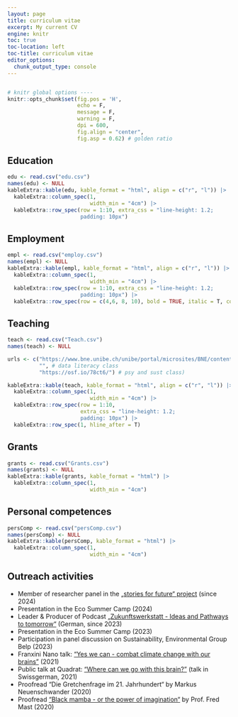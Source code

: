 ```yaml
---
layout: page
title: curriculum vitae
excerpt: My current CV
engine: knitr 
toc: true
toc-location: left
toc-title: curriculum vitae
editor_options: 
  chunk_output_type: console
---
```


```css

```

```r
# knitr global options ----
knitr::opts_chunk$set(fig.pos = 'H',
                      echo = F,
                      message = F,
                      warning = F, 
                      dpi = 600,
                      fig.align = "center", 
                      fig.asp = 0.62) # golden ratio
```


## Education
```r
edu <- read.csv("edu.csv") 
names(edu) <- NULL 
kableExtra::kable(edu, kable_format = "html", align = c("r", "l")) |> 
  kableExtra::column_spec(1, 
                          width_min = "4cm") |> 
  kableExtra::row_spec(row = 1:10, extra_css = "line-height: 1.2;
                       padding: 10px")
```

## Employment

```r
empl <- read.csv("employ.csv") 
names(empl) <- NULL 
kableExtra::kable(empl, kable_format = "html", align = c("r", "l")) |> 
  kableExtra::column_spec(1, 
                          width_min = "4cm") |> 
  kableExtra::row_spec(row = 1:10, extra_css = "line-height: 1.2;
                       padding: 10px") |> 
  kableExtra::row_spec(row = c(4,6, 8, 10), bold = TRUE, italic = T, color = "grey")
```


## Teaching 

```r
teach <- read.csv("Teach.csv") 
names(teach) <- NULL 

urls <- c("https://www.bne.unibe.ch/unibe/portal/microsites/BNE/content/e497827/e608437/e721277/e955542/pane1150436/e1144780/Abstract_Conclusion_FNE_Gurtner_ger.pdf", 
          "", # data literacy class 
          "https://osf.io/78ct6/") # psy and sust class)

kableExtra::kable(teach, kable_format = "html", align = c("r", "l")) |> 
  kableExtra::column_spec(1, 
                          width_min = "4cm") |> 
  kableExtra::row_spec(row = 1:10, 
                       extra_css = "line-height: 1.2;
                       padding: 10px") |> 
  kableExtra::row_spec(1, hline_after = T)
```


## Grants

```r

grants <- read.csv("Grants.csv") 
names(grants) <- NULL 
kableExtra::kable(grants, kable_format = "html") |> 
  kableExtra::column_spec(1, 
                          width_min = "4cm") 
```


## Personal competences

```r

persComp <- read.csv("persComp.csv") 
names(persComp) <- NULL 
kableExtra::kable(persComp, kable_format = "html") |> 
  kableExtra::column_spec(1, 
                          width_min = "4cm") 
```

## Outreach activities

- Member of researcher panel in the [„stories for future“ project](https://storiesforfuture.ch/) (since 2024)
- Presentation in the Eco Summer Camp (2024)
- Leader & Producer of Podcast [„Zukunftswerkstatt - Ideas and Pathways to tomorrow“](https://www.podcast.de/podcast/3277597/zukunftswerkstatt-ideen-und-wege-ins-morgen) (German, since 2023)
- Presentation in the Eco Summer Camp (2023)
- Participation in panel discussion on Sustainability, Environmental Group Belp (2023)
- Franxini Nano talk: [“Yes we can - combat climate change with our brains”](https://www.youtube.com/watch?v=uhaeB4taTZk) (2021)
- Public talk at Quadrat: [“Where can we go with this brain?”](https://www.youtube.com/watch?v=SnURgaTHwEA) (talk in Swissgerman, 2021)
- Proofread “Die Gretchenfrage im 21. Jahrhundert“ by Markus Neuenschwander (2020)
- Proofread [“Black mamba - or the power of imagination“](https://www.herder.de/leben/shop/p6/58389-black-mamba-oder-die-macht-der-imagination-ebook-epub/) by Prof. Fred Mast (2020)





<!-- **Doctor of Philosophy -- Econometrics and Business Statistics** <br> *Monash University* [*Aug 2021 --- Present*]{.cvdate} -->

<!-- -   New principles and methods for complex data preparation and integration, with applications to official statistics, web-scrapped data and satellite raster images -->
<!-- -   Monash Data Futures Institute PhD Top-Up Scholarship (2021-2024) -->
<!-- -   Expected submission date: Nov 2024 -->





<!-- ::: {.print-only .contact-block} -->
<!-- cynthia.huang@monash.edu -->
<!-- ::: -->

<!-- ## EDUCATION -->

<!-- **Doctor of Philosophy -- Econometrics and Business Statistics** <br> *Monash University* [*Aug 2021 --- Present*]{.cvdate} -->

<!-- -   New principles and methods for complex data preparation and integration, with applications to official statistics, web-scrapped data and satellite raster images -->
<!-- -   Monash Data Futures Institute PhD Top-Up Scholarship (2021-2024) -->
<!-- -   Expected submission date: Nov 2024 -->

<!-- ## WORK EXPERIENCE{style="page-break-before: always"} -->

<!-- ### Data Scientist -->

<!-- ***Freelance, Multiple Clients*** [Jan 2020 -- June 2021]{.cvdate} -->

<!-- Providing data collection, pre-processing, exploratory analysis and modelling services to clients in the early R&D stages of developing data driven products. Projects include: -->

<!-- -   Data description and preliminary product feasibility insights for a start-up real estate bond platform; including assessing suitability of various property transaction databases for use in initial product prototype. -->
<!-- -   Development of statistical anomaly detection regimes and key historical insights from internet quality time-series data for use in parametric insurance products, including documenting analysis tools in an R package. -->

<!-- ::: {.no-print} -->
<!-- ## PRESENTATIONS AND WORKSHOPS -->

<!-- -   Talk: [Misadventures with Reproducibility in R](https://github.com/cynthiahqy/rladies-2022-11) (30 Nov 2022, R Ladies Melbourne Meetup) -->
<!-- -   Talk: [Designing R Packages](https://github.com/cynthiahqy/design-r-magic_2022-10) (4 Oct 2022, Monash EBS Data Science Research Software Study Group) -->
<!-- -   Talk: [Quarto Websites as Research Compendiums](https://github.com/cynthiahqy/quarto-wiki-template) (16 Aug 2022, Monash EBS Data Science Research Software Study Group) -->
<!-- -   Workshop: [Writing academic papers with Rmarkdown and friends](https://www.cynthiahqy.com/posts/r-markdown-and-friends/) (9 Aug 2022, Monash University) -->
<!-- ::: -->

<!-- ::: {.print-only} -->
<!-- ## References -->
<!-- Available upon request -->
<!-- ::: -->




<!-- ```{=html} -->
<!-- <p class="text-center"> -->
<!--   <a class="btn btn-primary btn-lg cv-download" href="`r rmarkdown::metadata$cv$pdf`" target="_blank"> -->
<!--     <i class="fa-solid fa-file-arrow-down"></i>&ensp;Download current CV -->
<!--   </a> -->
<!-- </p> -->
<!-- <div class="embed-container"> -->
<!--   <iframe src="`r rmarkdown::metadata$cv$pdf`#toolbar=0" style="border: 0.5px;width: 100%;"></iframe> -->
<!-- </div> -->
<!-- ``` -->



<!-- ```{=html} -->
<!-- <div  style="margin: 30px; text-align: center;"> -->
<!-- <a class="btn btn-primary" href="https://www.marvinschmitt.com/blog/website-tutorial-quarto/" role="button" target="_blank" style="padding: 15px 30px;">View the tutorial for this template (+ download link)</a> -->
<!-- </div> -->
<!-- ``` -->

